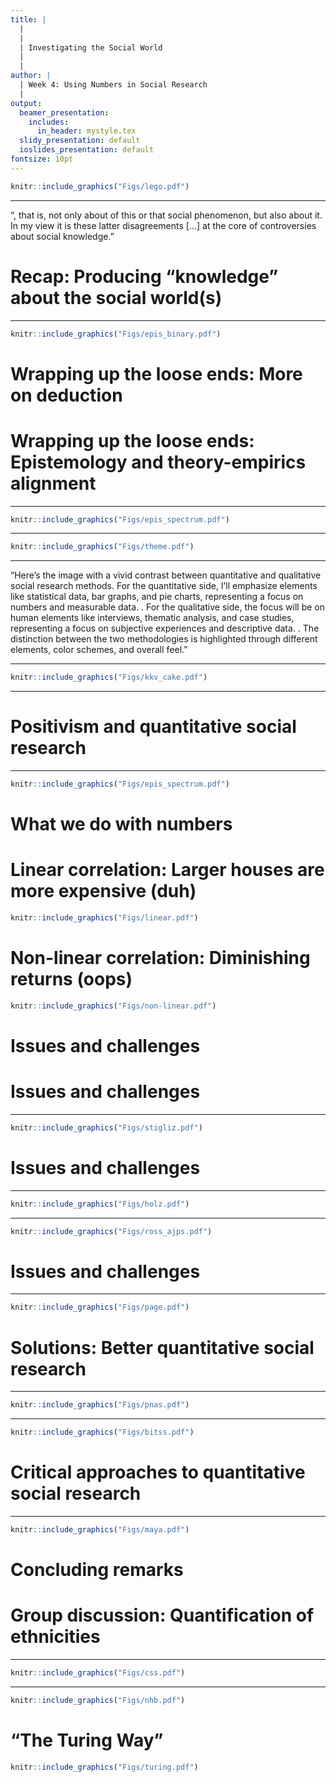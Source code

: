 ```yaml
---
title: |
  |
  |
  | Investigating the Social World
  |
  |
author: |
  | Week 4: Using Numbers in Social Research
  |
output:
  beamer_presentation:
    includes:
      in_header: mystyle.tex
  slidy_presentation: default
  ioslides_presentation: default
fontsize: 10pt
---
```


\vspace{0.7cm}
```r
knitr::include_graphics("Figs/lego.pdf")
```
\vspace{0.5cm}
\begin{center}
Welcome back!
\end{center}

---

\vspace{0.2cm}
\begincols
  \begincol{.4\textwidth}
    \begin{figure}
    \centering
    \includegraphics[scale=0.3]{Figs/reed}
    \end{figure}
  \endcol
  \begincol{.5\textwidth}
  "\textbf{We have disagreements}, that is, not only about \textbf{how we establish the sheer existence} of this or that social phenomenon, but also about \textbf{how we can claim to correctly and effectively explain, criticize, or interpret} it. In my view it is these latter disagreements [...] at the core of controversies about social knowledge."
  \endcol
\endcols

# Recap: Producing "knowledge" about the social world(s)

\begin{itemize}
  \item Using theory in social research
  \vspace{0.1cm}
  \begin{itemize}
    \item The claims can \textbf{have different objectives}: Interpretation and/or explanation
    \item The claims can \textbf{take different forms}: Verbal, formal (mathematical), and combined
  \end{itemize}
  \vspace{0.4cm}
  \item Connecting theoretical claims with "empirical" evidence
  \vspace{0.1cm}
  \begin{itemize}
    \item Induction: Using observations to \textbf{generate} theoretical possibilities
    \item Deduction: Using observations to \textbf{evaluate} theoretical predictions
    \item Abduction: Using observations to \textbf{challenge} existing theories
  \end{itemize}
  \vspace{0.4cm}
  \item Thinking through epistemology: Positivism v constructivism
\end{itemize}

---

\vspace{0.4cm}
```r
knitr::include_graphics("Figs/epis_binary.pdf")
```

# Wrapping up the loose ends: More on deduction

\begin{itemize}
  \item Testing a theory v testing a hypothesis
  \vspace{0.1cm}
  \begin{itemize}
    \item A hypothesis is an "observable" implication we derive from our theoretical claims
    \item But the same may be explained by more than one theoretical conjecture
    \item To "formalize" the idea: Theory is the \textbf{sufficient} condition for the hypothesis, and rejecting the hypothesis does not mean we have to reject the theory
  \end{itemize}
  \vspace{0.3cm}
  \item Empirics for critical tests
  \vspace{0.1cm}
  \begin{itemize}
    \item Ruling out the rival or competing explanations
    \item Additional tests are needed to making a compelling theoretical claim based on your findings
    \item A good example is medical checks -- having a cold can mean so many different things
  \end{itemize}
\end{itemize}

# Wrapping up the loose ends: Epistemology and theory-empirics alignment

\begin{itemize}
  \item Using induction
  \vspace{0.1cm}
  \begin{itemize}
    \item As a positivist: Common for data-driven quantitative projects
    \item As a constructivist: The World Bank project "Voices of the Poor" 9
  \end{itemize}
  \vspace{0.5cm}
  \item Using deduction: Common for theory-driven quantitative projects (hence only positivist)?
  \vspace{0.5cm}
  \item Using abduction
  \vspace{0.1cm}
  \begin{itemize}
    \item As a positivist: "Why China's Economic Reforms Have Delayed Democracy" by Mary Gallagher (2002)
    \item As a constructivst: "Translating the Devil" by Birgit Meyer (1999)
  \end{itemize}
\end{itemize}

---

\vspace{0.4cm}
```r
knitr::include_graphics("Figs/epis_spectrum.pdf")
```

---

\vspace{0.2cm}
\begin{center}
\textbf{Part III}
\end{center}
\vspace{0.4cm}
```r
knitr::include_graphics("Figs/theme.pdf")
```
\vspace{0.4cm}
\begin{center}
\textbf{Using numbers to "investigate" the social world}
\end{center}

---

\begincols
  \begincol{.4\textwidth}
    \begin{figure}
    \centering
    \includegraphics[scale=0.25]{Figs/theme}
    \end{figure}
  \endcol
  \begincol{.5\textwidth}
  \small
  "Here's the image with a vivid contrast between quantitative and qualitative social research methods. For the quantitative side, I'll emphasize elements like statistical data, bar graphs, and pie charts, representing a focus on numbers and measurable data. \textbf{This side will have a more formal, precise, and technical feel}. For the qualitative side, the focus will be on human elements like interviews, thematic analysis, and case studies, representing a focus on subjective experiences and descriptive data. \textbf{This side will have a warmer, more narrative, and empathetic feel}. The distinction between the two methodologies is highlighted through different elements, color schemes, and overall feel."
  \endcol
\endcols

---

```r
knitr::include_graphics("Figs/kkv_cake.pdf")
```
\vspace{0.2cm}
\begin{center}
\small
"\textbf{Quantitative and qualitative approaches are only different in style}, not in the fundamentals of scientific research. All research must be \textbf{systematic and scientific}. This books aims to show researchers (especially social scientists) how to approach studying phenomena and answering questions. Inference (descriptive or causal) is vitally important in defining social science research. There are four main components of research design: the research question, the theory, the data, and the use of the data."
\end{center}

---

\vspace{0.5cm}
\begin{itemize}
  \item Positivism and quantitative social research
  \vspace{1cm}
  \item What we do with numbers
  \vspace{1cm}
  \item Challenges and potential solutions
\end{itemize}

# Positivism and quantitative social research

\begin{itemize}
  \item Epistemology is about \textbf{how we perceive the world}, \textbf{what we seek to gain from our enquirers}, and \textbf{how we relate to the "researched."}
  \vspace{0.1cm}
  \begin{itemize}
    \item One reality v multiple realities? Is reality independent of our thoughts?
    \item Single, generalizable, and universal truth? 
    \item Are we independent of what we are studying -- the research "objects?"
  \end{itemize}
  \vspace{0.5cm}
  \item We may not be able to find a common ground, but in reality we are usually "somewhere in between"
  \vspace{0.1cm}
  \begin{itemize}
    \item The contrast between positivism and constructivism may \textbf{NOT} have much to do with the contrast between quantitative and qualitative
    \item The "rigor" of your research depends on how aware you are of what you attempt to do
    \item Quant research is neither (more) scientific nor (more) objective
  \end{itemize}
\end{itemize}

---

```r
knitr::include_graphics("Figs/epis_spectrum.pdf")
```

# What we do with numbers

\begin{itemize}
  \item According to \textbf{Edward Tufte}, statistics or quantitative methods are "techniques" that help us
  \vspace{0.1cm}
  \begin{itemize}
    \item answer the substantive questions
    \item squeeze the relevant information out of the (quantitative) data
    \item learn something new about the social world
  \end{itemize}
  \vspace{0.5cm}
  \vspace{0.2cm}
  \item According to \textbf{KKV}, the goal of statistics or quantitative methods is \textbf{inference}.
  \vspace{0.1cm}
  \begin{itemize}
    \item \textbf{Descriptive}: Use basic statistics (e.g., mean, median, and standard deviations) to describe noticeable patterns in the data
    \item \textbf{Statistical/causal}: Use statistical model (e.g., linear/non-linear regression) to assess the relationship between \textbf{explanatory} (or "independent") and \textbf{outcome} (or "dependent") variables
  \end{itemize}
\end{itemize}

# Linear correlation: Larger houses are more expensive (duh)

\vspace{0.2cm}
```r
knitr::include_graphics("Figs/linear.pdf")
```

# Non-linear correlation: Diminishing returns (oops)

\vspace{0.2cm}
```r
knitr::include_graphics("Figs/non-linear.pdf")
```

# Issues and challenges

\begin{itemize}
  \item How we quantify the social world matters
  \vspace{0.5cm}
  \item How we construct our data matters
  \vspace{0.5cm}
  \item How we estimate matters
\end{itemize}

# Issues and challenges

\begin{itemize}
  \item How we quantify the social world matters
  \vspace{0.1cm}
  \begin{itemize}
    \item Building and maintaining consensus over conceptualization and operationalization is hard (e.g., GDP and infant mortality)
    \item Existing measures may not be suitable for new political and socio-economic challenges/trends, such as development (Sitglitz, Sen, and Fitoussi 2010) and gender, sex and sexuality (Guyan 2022)
    \item Measurement usually requires extensive contextual knowledge (Rukmini S 2021)
  \end{itemize}
  \vspace{0.5cm}
  \item How we construct and process our data matters
  \vspace{0.5cm}
  \item How we estimate matters
\end{itemize}

---

\vspace{0.2cm}
```r
knitr::include_graphics("Figs/stigliz.pdf")
```
\vspace{0.3cm}
\begin{center}
\small
"\textbf{GDP should be dethroned}; ... each nation should select a \textbf{dashboard}, a limited set of metrics that would help steer it toward the future its citizens desired. ... \textbf{the dashboard would include metrics for health, sustainability and any other values that the people of a nation aspired to}, as well as for inequality, insecurity and other harms that they sought to diminish" (Stigliz 2020, \textit{Scientific American}).
\end{center}

# Issues and challenges

\begin{itemize}
  \item How we quantify the social world matters
  \vspace{0.5cm}
  \item How we construct and process our data matters
  \vspace{0.1cm}
  \begin{itemize}
    \item Data generation is not a neutral process
    \item States and organizations vary in their \textbf{incentives} and \textbf{capacity} in producing data (Liu 2009; Jerven 2013)
    \item Researchers may take explicit/implicit (or unreported) actions, such as sample selection, when they process their data prior to the analysis stage (Huntington-Klein et al 2020)
  \end{itemize}
  \vspace{0.5cm}
  \item How we estimate matters
\end{itemize}

---

\vspace{0.2cm}
```r
knitr::include_graphics("Figs/holz.pdf")
```

---

\vspace{0.2cm}
```r
knitr::include_graphics("Figs/ross_ajps.pdf")
```

# Issues and challenges

\begin{itemize}
  \item How we quantify the social world matters
  \vspace{0.5cm}
  \item How we construct and process our data matters
  \vspace{0.5cm}
  \item How we estimate the statistical relations matters
  \vspace{0.1cm}
  \begin{itemize}
    \item Careless research practice may create \textbf{biased} and \textbf{inefficient} results -- that is, the inferred results are (1) drastically different from the "true" value in the population and (2) the results are "unstable" due to high variance
    \item Linear or non-linear? Variable selection (garbage can)? Causality or correlation?
  \end{itemize}
\end{itemize}

---

\vspace{0.1cm}
```r
knitr::include_graphics("Figs/page.pdf")
```
\vspace{0.1cm}
\begin{center}
"Previous studies find the UN has no effect on the likelihood that the [fighting] parties will experience another crisis within five years, but they do not consider the issue of \textbf{endogeneity}, namely, \textbf{that the UN tends to get involved in the most violent and extreme cases}" (Fortna 2004, \textit{World Politics}).
\end{center}

# Solutions: Better quantitative social research

\begin{itemize}
  \item Replicability: Data and code sharing?
  \vspace{1cm}
  \item Transparency: Pre-analysis plan (PAP)?
  \vspace{1cm}
  \item Knowledge accumulation: Meta-analysis and systematic review?
  \vspace{1cm}
  \item Triangulation: Mixed- and multi-method research?
\end{itemize}

---

\vspace{0.1cm}
```r
knitr::include_graphics("Figs/pnas.pdf")
```
\vspace{0.1cm}
\begin{center}
\begin{scriptsize}
\textit{Proceedings of the National Academy of Sciences} (2022)
\end{scriptsize}
\end{center}

---

\vspace{0.2cm}
```r
knitr::include_graphics("Figs/bitss.pdf")
```
\vspace{0.1cm}
\begin{center}
\begin{scriptsize}
\url{https://www.bitss.org/}
\end{scriptsize}
\end{center}

# Critical approaches to quantitative social research

\begin{itemize}
  \item Incorporate "deep" (or "thick") qualitative knowledge into quantitative research (e.g., process tracing), such as \textbf{Poor Number} (Jerven 2013) and \textbf{Whole Numbers and Half Truths} (Rukmini S 2021)
  \vspace{0.2cm}
  \item Work with quantitative scholars to advance progressive and reform-oriented causes, such as \textbf{Maya Sen} (Harvard)
  \vspace{0.2cm}
  \item Question the underlying power dynamics of data generation, such as \textbf{The China Mirage} (Liu 2009) and \textbf{Data Feminism} (D'Ignazio and Klein 2020)
  \vspace{0.2cm}
  \item Challenge the presumed conceptualization and categorization in quantitative research, such as \textbf{The Skeptical Environmentalist} (Lomborg 2001), \textbf{Mismeasuring Our Lives} (Stiglitz et al 2010) and \textbf{Queer Data} (Guyan 2022)
\end{itemize}

---

\vspace{0.4cm}
```r
knitr::include_graphics("Figs/maya.pdf")
```
\vspace{0.4cm}
\begin{center}
\textbf{Black federal district judges are consistently overturned on appeal more often than their white colleagues}, even after the analysis accounts for other factors, such as professional experiences, education, and ABA's qualification rankings (Sen 2015, \textit{JLS}).
\end{center}

# Concluding remarks

\begin{itemize}
  \item Break the (positivist) (or scientific) myth of quantitative social research?
  \vspace{1cm}
  \item No more "lone-wolf" academics and/or researchers -- cross-border, multi-method and interdisciplinary knowledge co-production is key
  \vspace{1cm}
  \item The rise of computational social sciences: What is big data and how is different from the traditional "small" data?
\end{itemize}

# Group discussion: Quantification of ethnicities

\begin{itemize}
  \item Can and should we measure identity?
  \vspace{1cm}
  \item How have (quantitative) social researchers attempted to measure identity?
  \vspace{1cm}
  \item Several methods/techniques are discussed in the article. Which one do you prefer (or agree with)? And why?
  \vspace{1cm}
  \item Which scholar's comments do you find most compelling? And why?
\end{itemize}

---

```r
knitr::include_graphics("Figs/css.pdf")
```
\vspace{0.1cm}
\begin{center}
\begin{scriptsize}
\url{https://www.nature.com/collections/cadaddgige}
\end{scriptsize}
\end{center}

---

\vspace{0.2cm}
```r
knitr::include_graphics("Figs/nhb.pdf")
```
\vspace{0.1cm}
\begin{center}
\begin{scriptsize}
\textit{Nature Human Behavior} (2018)
\end{scriptsize}
\end{center}

# "The Turing Way"

\vspace{0.3cm}
```r
knitr::include_graphics("Figs/turing.pdf")
```
\vspace{0.1cm}
\begin{center}
\begin{scriptsize}
\url{https://the-turing-way.netlify.app/collaboration/collaboration}
\end{scriptsize}
\end{center}
